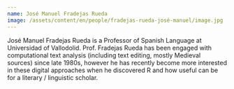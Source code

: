 ```yaml
---
name: José Manuel Fradejas Rueda
image: /assets/content/en/people/fradejas-rueda-josé-manuel/image.jpg
---
```

José Manuel Fradejas Rueda is a Professor of Spanish Language at Universidad of Vallodolid. Prof. Fradejas Rueda has been engaged with computational text analysis (including text editing, mostly Medieval sources) since late 1980s, however he has recently become more interested in these digital approaches when he discovered R and how useful can be for a literary / linguistic scholar.
